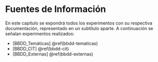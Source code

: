 # Fuentes de Información {#f-info}


En este capítulo se expondrá todos los experimentos con su respectiva documentación, representado en un subtítulo aparte. A continuación se señalan experimentos realizados:


- [BBDD_Temáticas] \@ref(bbdd-tematicas)
- [BBDD_CIT] \@ref(bbdd-cit)
- [BBDD_Externas] \@ref(bbdd-externas)
